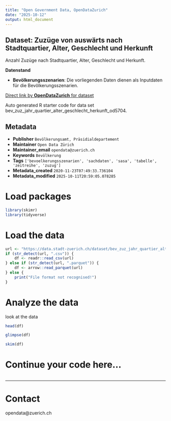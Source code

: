 ```yaml
---
title: "Open Government Data, OpenDataZurich"
date: "2025-10-12"
output: html_document
---
```


## Dataset: Zuzüge von auswärts nach Stadtquartier, Alter, Geschlecht und Herkunft


Anzahl Zuzüge nach Stadtquartier, Alter, Geschlecht und Herkunft.


**Datenstand**

- **Bevölkerungsszenarien**: Die vorliegenden Daten dienen als Inputdaten für die Bevölkerungsszenarien.

 

[]()



[Direct link by **OpenDataZurich** for dataset](https://data.stadt-zuerich.ch/dataset/bev_zuz_jahr_quartier_alter_geschlecht_herkunft_od5704)

Auto generated R starter code for data set bev_zuz_jahr_quartier_alter_geschlecht_herkunft_od5704.

## Metadata

- **Publisher** `Bevölkerungsamt, Präsidialdepartement`
- **Maintainer** `Open Data Zürich`
- **Maintainer_email** `opendata@zuerich.ch`
- **Keywords** `Bevölk­erung`
- **Tags** `['bevoelkerungsszenarien', 'sachdaten', 'sasa', 'tabelle', 'zeitreihe', 'zuzug']`
- **Metadata_created** `2020-11-23T07:49:33.736104`
- **Metadata_modified** `2025-10-11T20:59:05.078285`


# Load packages

```r
library(skimr)
library(tidyverse)
```

# Load the data

```r
url <- "https://data.stadt-zuerich.ch/dataset/bev_zuz_jahr_quartier_alter_geschlecht_herkunft_od5704/download/BEV570OD5704.csv"
if (str_detect(url, ".csv")) {
    df <- readr::read_csv(url)
} else if (str_detect(url, ".parquet")) {
    df <- arrow::read_parquet(url)
} else {
    print("File format not recognised!")
}
```

# Analyze the data

look at the data
```r
head(df)
```

```r
glimpse(df)
```

```r
skim(df)
```

# Continue your code here...

```r

```

------------------------------------------------------------------------

# Contact

opendata@zuerich.ch
